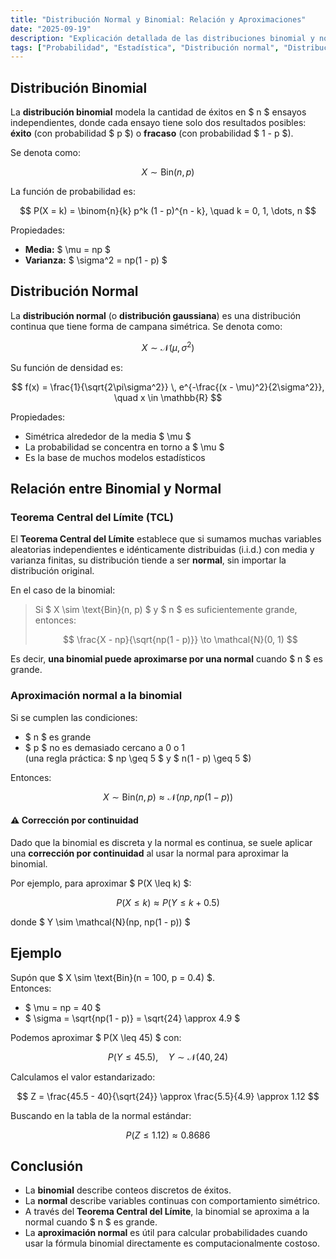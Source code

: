 ```yaml
---
title: "Distribución Normal y Binomial: Relación y Aproximaciones"
date: "2025-09-19"
description: "Explicación detallada de las distribuciones binomial y normal, sus propiedades y su conexión a través del Teorema Central del Límite."
tags: ["Probabilidad", "Estadística", "Distribución normal", "Distribución binomial"]
---
```


## Distribución Binomial

La **distribución binomial** modela la cantidad de éxitos en $ n $ ensayos independientes, donde cada ensayo tiene solo dos resultados posibles: **éxito** (con probabilidad $ p $) o **fracaso** (con probabilidad $ 1 - p $).

Se denota como:

$$
X \sim \text{Bin}(n, p)
$$

La función de probabilidad es:

$$
P(X = k) = \binom{n}{k} p^k (1 - p)^{n - k}, \quad k = 0, 1, \dots, n
$$

Propiedades:

- **Media:** $ \mu = np $
- **Varianza:** $ \sigma^2 = np(1 - p) $


## Distribución Normal

La **distribución normal** (o **distribución gaussiana**) es una distribución continua que tiene forma de campana simétrica. Se denota como:

$$
X \sim \mathcal{N}(\mu, \sigma^2)
$$

Su función de densidad es:

$$
f(x) = \frac{1}{\sqrt{2\pi\sigma^2}} \, e^{-\frac{(x - \mu)^2}{2\sigma^2}}, \quad x \in \mathbb{R}
$$

Propiedades:

- Simétrica alrededor de la media $ \mu $
- La probabilidad se concentra en torno a $ \mu $
- Es la base de muchos modelos estadísticos


## Relación entre Binomial y Normal

### Teorema Central del Límite (TCL)

El **Teorema Central del Límite** establece que si sumamos muchas variables aleatorias independientes e idénticamente distribuidas (i.i.d.) con media y varianza finitas, su distribución tiende a ser **normal**, sin importar la distribución original.

En el caso de la binomial:

> Si $ X \sim \text{Bin}(n, p) $ y $ n $ es suficientemente grande, entonces:
>
> $$
> \frac{X - np}{\sqrt{np(1 - p)}} \to \mathcal{N}(0, 1)
> $$

Es decir, **una binomial puede aproximarse por una normal** cuando $ n $ es grande.


### Aproximación normal a la binomial

Si se cumplen las condiciones:

- $ n $ es grande
- $ p $ no es demasiado cercano a 0 o 1  
  (una regla práctica: $ np \geq 5 $ y $ n(1 - p) \geq 5 $)

Entonces:

$$
X \sim \text{Bin}(n, p) \approx \mathcal{N}(np, np(1 - p))
$$

#### ⚠️ Corrección por continuidad

Dado que la binomial es discreta y la normal es continua, se suele aplicar una **corrección por continuidad** al usar la normal para aproximar la binomial.

Por ejemplo, para aproximar $ P(X \leq k) $:

$$
P(X \leq k) \approx P\left(Y \leq k + 0.5\right)
$$

donde $ Y \sim \mathcal{N}(np, np(1 - p)) $


## Ejemplo

Supón que $ X \sim \text{Bin}(n = 100, p = 0.4) $.  
Entonces:

- $ \mu = np = 40 $
- $ \sigma = \sqrt{np(1 - p)} = \sqrt{24} \approx 4.9 $

Podemos aproximar $ P(X \leq 45) $ con:

$$
P\left(Y \leq 45.5\right), \quad Y \sim \mathcal{N}(40, 24)
$$

Calculamos el valor estandarizado:

$$
Z = \frac{45.5 - 40}{\sqrt{24}} \approx \frac{5.5}{4.9} \approx 1.12
$$

Buscando en la tabla de la normal estándar:

$$
P(Z \leq 1.12) \approx 0.8686
$$


## Conclusión

- La **binomial** describe conteos discretos de éxitos.
- La **normal** describe variables continuas con comportamiento simétrico.
- A través del **Teorema Central del Límite**, la binomial se aproxima a la normal cuando $ n $ es grande.
- La **aproximación normal** es útil para calcular probabilidades cuando usar la fórmula binomial directamente es computacionalmente costoso.

